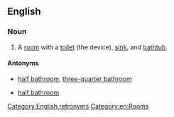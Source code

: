 ==English==

===Noun===
{{en-noun|head=[[full]] [[bathroom]]}}
# A [[room]] with a [[toilet]] (the device), [[sink]], and [[bathtub]].
====Antonyms====
* {{sense|room with a bathtub}} [[half bathroom]], [[three-quarter bathroom]]
* {{sense|room with a shower}} [[half bathroom]]

[[Category:English retronyms]]
[[Category:en:Rooms]]
